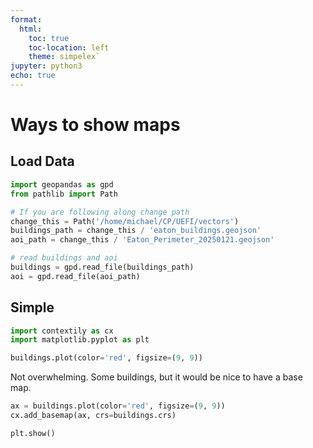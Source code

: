 ```yaml
---
format:
  html:
    toc: true
    toc-location: left
    theme: simpelex`
jupyter: python3
echo: true
---
```


# Ways to show maps

## Load Data
```python
import geopandas as gpd
from pathlib import Path

# If you are following along change path 
change_this = Path('/home/michael/CP/UEFI/vectors')
buildings_path = change_this / 'eaton_buildings.geojson'
aoi_path = change_this / 'Eaton_Perimeter_20250121.geojson'

# read buildings and aoi
buildings = gpd.read_file(buildings_path)
aoi = gpd.read_file(aoi_path)
```

## Simple

```python

import contextily as cx
import matplotlib.pyplot as plt

buildings.plot(color='red', figsize=(9, 9))
```
Not overwhelming.  Some buildings, but it would be nice to have a base map.

```python
ax = buildings.plot(color='red', figsize=(9, 9))
cx.add_basemap(ax, crs=buildings.crs)

plt.show()
```